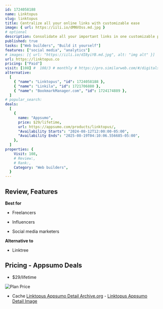 ```yaml
---
id: 1724058188
name: Linktopus
slug: linktopus
title: Centralize all your online links with customizable ease
image: { url: https://iili.io/dMNVOss.md.jpg }
# optional
description: Consolidate all your important links in one customizable pageDrag-and-drop functionality with custom domains and appearance editing
published: true
tasks: ["Web builders", "Build it yourself"]
features: ["social media", "analytics"]
# images: [{ url: "https://iili.io/dI8yiYB.md.jpg", alt: "img alt" }]
url: https://linktopus.co
pricing: ["Paid"]
visit: [108] #  108/3 # monthly # https://pro.similarweb.com/#/digitalsuite/websiteanalysis/home
alternative:
  [
    { "name": "Linktopus", "id": 1724058188 },
    { "name": "Linkila", "id": 1721706880 },
    { "name": "BookmarkManager.com", "id": 1724174889 },
  ]
# popular_search:
deals:
  [
    {
      name: "Appsumo",
      price: $29/lifetime,
      url: https://appsumo.com/products/linktopus/,
      "Availability Starts": "2024-08-12T12:00:00-05:00",
      "Availability Ends": "2025-08-19T04:10:06.556685-05:00",
    },
  ]
properties: {
    Visit: 108,
    # Review:,
    # Rank:,
    Category: "Web builders",
  }
---
```


## Review, Features

**Best for**

- Freelancers

- Influencers

- Social media marketers

**Alternative to**

- Linktree

## Pricing - Appsumo Deals

- $29/lifetime

<Img src="https://iili.io/dMNgUba.png" alt="Plan Price" />

- Cache [Linktopus Appsumo Detail Archive.org](https://web.archive.org/web/*/https://appsumo.com/products/linktopus/) - [Linktopus Appsumo Detail Image](https://iili.io/dMNroLx.png)
